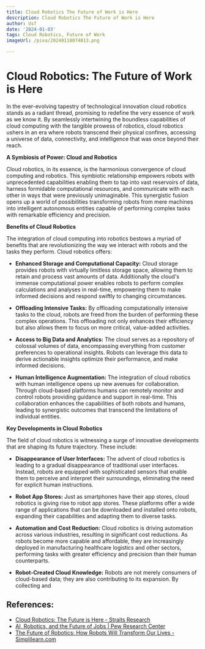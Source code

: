 ```yaml
---
title: Cloud Robotics The Future of Work is Here
description: Cloud Robotics The Future of Work is Here
author: Usf
date: '2024-01-03'
tags: Cloud Robotics, Future of Work
imageUrl: /pixa/20240118074013.png

---
```

# Cloud Robotics: The Future  of Work is Here

In the ever-evolving tapestry of technological innovation cloud robotics stands as  a radiant  thread, promising to redefine the very essence of  work  as we know it. By seamlessly intertwining the boundless capabilities of cloud computing with the  tangible prowess of robotics, cloud robotics ushers in an era  where robots transcend their physical confines, accessing a  universe of data, connectivity, and intelligence that was once beyond their reach.

**A  Symbiosis  of Power: Cloud and Robotics**

Cloud robotics, in its essence, is the harmonious convergence of  cloud computing and robotics. This  symbiotic relationship empowers  robots  with unprecedented capabilities enabling them to tap into vast reservoirs of data, harness formidable computational resources, and communicate with each other in ways that were previously unimaginable.  This synergistic fusion opens up a world of possibilities transforming robots from mere machines  into intelligent autonomous entities capable of performing  complex tasks with remarkable efficiency and precision.

**Benefits of Cloud Robotics**

The integration of cloud computing into robotics bestows a myriad of benefits that are revolutionizing the way we interact with robots  and the tasks they perform. Cloud  robotics offers:

- **Enhanced Storage  and Computational Capacity:** Cloud storage provides robots with virtually limitless storage space, allowing them  to retain and process vast amounts of data. Additionally the cloud's immense computational power enables robots to perform complex calculations and analyses in real-time, empowering them to make informed decisions and respond swiftly to changing  circumstances.

- **Offloading Intensive  Tasks:** By  offloading computationally intensive tasks  to the cloud,  robots are freed from the burden of performing these complex operations. This offloading not only  enhances their efficiency but also allows them to focus on more critical, value-added activities.

- **Access  to Big Data and Analytics:** The cloud serves as a repository of colossal volumes of data, encompassing everything from customer  preferences to  operational insights. Robots can leverage this  data to derive actionable insights optimize their performance, and make informed decisions.

-  **Human Intelligence Augmentation:** The integration of cloud robotics with human intelligence opens up new avenues for  collaboration.  Through cloud-based platforms humans can remotely monitor and control  robots providing guidance and support in real-time. This collaboration enhances the capabilities of  both robots and humans, leading to synergistic outcomes that  transcend the limitations of individual  entities.

**Key Developments in Cloud Robotics**

The field of cloud robotics is witnessing a surge of innovative developments  that are  shaping its future trajectory. These include:

- **Disappearance of User Interfaces:** The advent of cloud robotics is leading to a gradual  disappearance  of traditional user interfaces.  Instead, robots are equipped with sophisticated sensors  that enable them to perceive and interpret their surroundings, eliminating the  need for explicit human instructions.

- **Robot App Stores:** Just as smartphones have their app stores, cloud robotics is giving rise to robot app  stores. These platforms  offer a  wide range of applications that can be downloaded and installed onto robots, expanding their capabilities and adapting them to diverse tasks.

- **Automation and Cost Reduction:** Cloud robotics is driving automation across various industries, resulting in significant cost reductions. As robots become more capable and affordable, they are increasingly  deployed in manufacturing  healthcare logistics and other sectors, performing tasks with  greater efficiency  and precision  than their human counterparts.

- **Robot-Created Cloud Knowledge:** Robots are not merely  consumers of cloud-based data; they are also contributing to its expansion. By collecting and

## References:
- [Cloud Robotics: The Future is Here - Straits Research](https://straitsresearch.com/blog/cloud-robotics-the-future-is-here)
- [AI, Robotics, and the Future of Jobs | Pew Research Center](https://www.pewresearch.org/internet/2014/08/06/future-of-jobs/)
- [The Future of Robotics: How Robots Will Transform Our Lives - Simplilearn.com](https://www.simplilearn.com/future-of-robotics-article)
